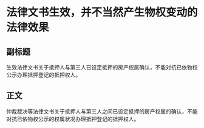 # 法律文书生效，并不当然产生物权变动的法律效果
## 副标题
生效法律文书关于抵押人与第三人已设定抵押的房产权属确认，不能对抗已依物权公示办理抵押登记的抵押权人。
## 正文
仲裁裁决等法律文书关于抵押人与第三人之间已设定抵押的房产权属的确认，不能对抗已依物权公示的权属状况办理抵押登记的抵押权人。